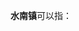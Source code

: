 '''水南镇'''可以指：
{{PRC admin/disambig|35/04/28/105/000|36/07/02/102/000|36/08/22/114/000|44/12/83/102/000|51/10/25/116/000}}
{{disambig|cat=三字中国镇名消歧义}}